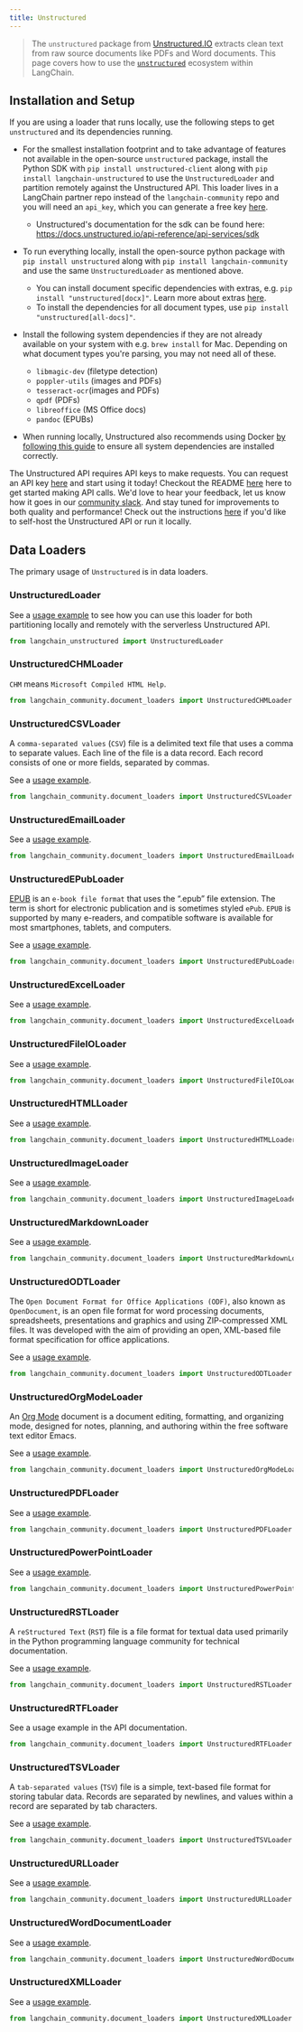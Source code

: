```yaml
---
title: Unstructured
---
```


>The `unstructured` package from
[Unstructured.IO](https://www.unstructured.io/) extracts clean text from raw source documents like
PDFs and Word documents.
This page covers how to use the [`unstructured`](https://github.com/Unstructured-IO/unstructured)
ecosystem within LangChain.

## Installation and Setup

If you are using a loader that runs locally, use the following steps to get `unstructured` and its
dependencies running.

- For the smallest installation footprint and to take advantage of features not available in the
  open-source `unstructured` package, install the Python SDK with `pip install unstructured-client`
  along with `pip install langchain-unstructured` to use the `UnstructuredLoader` and partition
  remotely against the Unstructured API. This loader lives
  in a LangChain partner repo instead of the `langchain-community` repo and you will need an
  `api_key`, which you can generate a free key [here](https://unstructured.io/api-key/).
    - Unstructured's documentation for the sdk can be found here:
      https://docs.unstructured.io/api-reference/api-services/sdk

- To run everything locally, install the open-source python package with `pip install unstructured`
  along with `pip install langchain-community` and use the same `UnstructuredLoader` as mentioned above.
    - You can install document specific dependencies with extras, e.g. `pip install "unstructured[docx]"`. Learn more about extras [here](https://docs.unstructured.io/open-source/installation/full-installation).
    - To install the dependencies for all document types, use `pip install "unstructured[all-docs]"`.
- Install the following system dependencies if they are not already available on your system with e.g. `brew install` for Mac.
  Depending on what document types you're parsing, you may not need all of these.
    - `libmagic-dev` (filetype detection)
    - `poppler-utils` (images and PDFs)
    - `tesseract-ocr`(images and PDFs)
    - `qpdf` (PDFs)
    - `libreoffice` (MS Office docs)
    - `pandoc` (EPUBs)
- When running locally, Unstructured also recommends using Docker [by following this
  guide](https://docs.unstructured.io/open-source/installation/docker-installation) to ensure all
  system dependencies are installed correctly.

The Unstructured API requires API keys to make requests.
You can request an API key [here](https://unstructured.io/api-key-hosted) and start using it today!
Checkout the README [here](https://github.com/Unstructured-IO/unstructured-api) here to get started making API calls.
We'd love to hear your feedback, let us know how it goes in our [community slack](https://join.slack.com/t/unstructuredw-kbe4326/shared_invite/zt-1x7cgo0pg-PTptXWylzPQF9xZolzCnwQ).
And stay tuned for improvements to both quality and performance!
Check out the instructions
[here](https://github.com/Unstructured-IO/unstructured-api#dizzy-instructions-for-using-the-docker-image) if you'd like to self-host the Unstructured API or run it locally.


## Data Loaders

The primary usage of `Unstructured` is in data loaders.

### UnstructuredLoader

See a [usage example](/oss/python/integrations/document_loaders/unstructured_file) to see how you can use
this loader for both partitioning locally and remotely with the serverless Unstructured API.

```python
from langchain_unstructured import UnstructuredLoader
```

### UnstructuredCHMLoader

`CHM` means `Microsoft Compiled HTML Help`.

```python
from langchain_community.document_loaders import UnstructuredCHMLoader
```

### UnstructuredCSVLoader

A `comma-separated values` (`CSV`) file is a delimited text file that uses
a comma to separate values. Each line of the file is a data record.
Each record consists of one or more fields, separated by commas.

See a [usage example](/oss/python/integrations/document_loaders/csv#unstructuredcsvloader).

```python
from langchain_community.document_loaders import UnstructuredCSVLoader
```

### UnstructuredEmailLoader

See a [usage example](/oss/python/integrations/document_loaders/email).

```python
from langchain_community.document_loaders import UnstructuredEmailLoader
```

### UnstructuredEPubLoader

[EPUB](https://en.wikipedia.org/wiki/EPUB) is an `e-book file format` that uses
the “.epub” file extension. The term is short for electronic publication and
is sometimes styled `ePub`. `EPUB` is supported by many e-readers, and compatible
software is available for most smartphones, tablets, and computers.

See a [usage example](/oss/python/integrations/document_loaders/epub).

```python
from langchain_community.document_loaders import UnstructuredEPubLoader
```

### UnstructuredExcelLoader

See a [usage example](/oss/python/integrations/document_loaders/microsoft_excel).

```python
from langchain_community.document_loaders import UnstructuredExcelLoader
```

### UnstructuredFileIOLoader

See a [usage example](/oss/python/integrations/document_loaders/google_drive#passing-in-optional-file-loaders).

```python
from langchain_community.document_loaders import UnstructuredFileIOLoader
```

### UnstructuredHTMLLoader

See a [usage example](/oss/python/how-to/document_loader_html).

```python
from langchain_community.document_loaders import UnstructuredHTMLLoader
```

### UnstructuredImageLoader

See a [usage example](/oss/python/integrations/document_loaders/image).

```python
from langchain_community.document_loaders import UnstructuredImageLoader
```

### UnstructuredMarkdownLoader

See a [usage example](/oss/python/integrations/vectorstores/starrocks).

```python
from langchain_community.document_loaders import UnstructuredMarkdownLoader
```

### UnstructuredODTLoader

The `Open Document Format for Office Applications (ODF)`, also known as `OpenDocument`,
is an open file format for word processing documents, spreadsheets, presentations
and graphics and using ZIP-compressed XML files. It was developed with the aim of
providing an open, XML-based file format specification for office applications.

See a [usage example](/oss/python/integrations/document_loaders/odt).

```python
from langchain_community.document_loaders import UnstructuredODTLoader
```

### UnstructuredOrgModeLoader

An [Org Mode](https://en.wikipedia.org/wiki/Org-mode) document is a document editing, formatting, and organizing mode, designed for notes, planning, and authoring within the free software text editor Emacs.

See a [usage example](/oss/python/integrations/document_loaders/org_mode).

```python
from langchain_community.document_loaders import UnstructuredOrgModeLoader
```

### UnstructuredPDFLoader

See a [usage example](/oss/how-to/document_loader_pdf/#layout-analysis-and-extraction-of-text-from-images).

```python
from langchain_community.document_loaders import UnstructuredPDFLoader
```

### UnstructuredPowerPointLoader

See a [usage example](/oss/python/integrations/document_loaders/microsoft_powerpoint).

```python
from langchain_community.document_loaders import UnstructuredPowerPointLoader
```

### UnstructuredRSTLoader

A `reStructured Text` (`RST`) file is a file format for textual data
used primarily in the Python programming language community for technical documentation.

See a [usage example](/oss/python/integrations/document_loaders/rst).

```python
from langchain_community.document_loaders import UnstructuredRSTLoader
```

### UnstructuredRTFLoader

See a usage example in the API documentation.

```python
from langchain_community.document_loaders import UnstructuredRTFLoader
```

### UnstructuredTSVLoader

A `tab-separated values` (`TSV`) file is a simple, text-based file format for storing tabular data.
Records are separated by newlines, and values within a record are separated by tab characters.

See a [usage example](/oss/python/integrations/document_loaders/tsv).

```python
from langchain_community.document_loaders import UnstructuredTSVLoader
```

### UnstructuredURLLoader

See a [usage example](/oss/python/integrations/document_loaders/url).

```python
from langchain_community.document_loaders import UnstructuredURLLoader
```

### UnstructuredWordDocumentLoader

See a [usage example](/oss/python/integrations/document_loaders/microsoft_word#using-unstructured).

```python
from langchain_community.document_loaders import UnstructuredWordDocumentLoader
```

### UnstructuredXMLLoader

See a [usage example](/oss/python/integrations/document_loaders/xml).

```python
from langchain_community.document_loaders import UnstructuredXMLLoader
```
